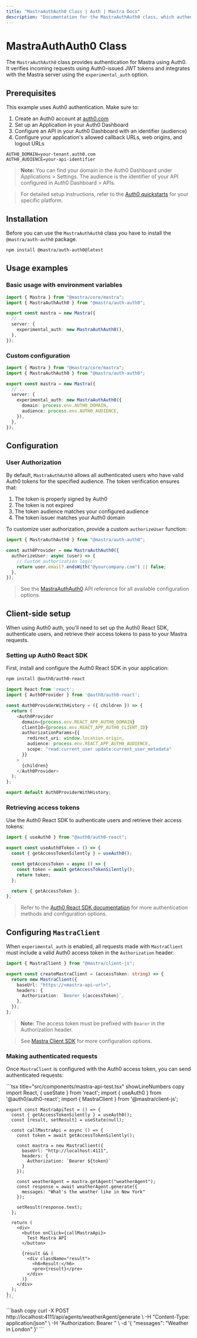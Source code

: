 ```yaml
---
title: "MastraAuthAuth0 Class | Auth | Mastra Docs"
description: "Documentation for the MastraAuthAuth0 class, which authenticates Mastra applications using Auth0 authentication."
---
```



# MastraAuthAuth0 Class

The `MastraAuthAuth0` class provides authentication for Mastra using Auth0. It verifies incoming requests using Auth0-issued JWT tokens and integrates with the Mastra server using the `experimental_auth` option.

## Prerequisites

This example uses Auth0 authentication. Make sure to:

1. Create an Auth0 account at [auth0.com](https://auth0.com/)
2. Set up an Application in your Auth0 Dashboard
3. Configure an API in your Auth0 Dashboard with an identifier (audience)
4. Configure your application's allowed callback URLs, web origins, and logout URLs

```env title=".env" copy
AUTH0_DOMAIN=your-tenant.auth0.com
AUTH0_AUDIENCE=your-api-identifier
```

> **Note:** You can find your domain in the Auth0 Dashboard under Applications > Settings. The audience is the identifier of your API configured in Auth0 Dashboard > APIs.

> For detailed setup instructions, refer to the [Auth0 quickstarts](https://auth0.com/docs/quickstarts) for your specific platform.

## Installation

Before you can use the `MastraAuthAuth0` class you have to install the `@mastra/auth-auth0` package.

```bash copy
npm install @mastra/auth-auth0@latest
```

## Usage examples

### Basic usage with environment variables

```typescript {2,7} title="src/mastra/index.ts" showLineNumbers copy
import { Mastra } from "@mastra/core/mastra";
import { MastraAuthAuth0 } from "@mastra/auth-auth0";

export const mastra = new Mastra({
  // ..
  server: {
    experimental_auth: new MastraAuthAuth0(),
  },
});
```

### Custom configuration

```typescript {2,7-10} title="src/mastra/index.ts" showLineNumbers copy
import { Mastra } from "@mastra/core/mastra";
import { MastraAuthAuth0 } from "@mastra/auth-auth0";

export const mastra = new Mastra({
  // ..
  server: {
    experimental_auth: new MastraAuthAuth0({
      domain: process.env.AUTH0_DOMAIN,
      audience: process.env.AUTH0_AUDIENCE,
    }),
  },
});
```

## Configuration

### User Authorization

By default, `MastraAuthAuth0` allows all authenticated users who have valid Auth0 tokens for the specified audience. The token verification ensures that:

1. The token is properly signed by Auth0
2. The token is not expired
3. The token audience matches your configured audience
4. The token issuer matches your Auth0 domain

To customize user authorization, provide a custom `authorizeUser` function:

```typescript title="src/mastra/auth.ts" showLineNumbers copy
import { MastraAuthAuth0 } from "@mastra/auth-auth0";

const auth0Provider = new MastraAuthAuth0({
  authorizeUser: async (user) => {
    // Custom authorization logic
    return user.email?.endsWith("@yourcompany.com") || false;
  },
});
```

> See the [MastraAuthAuth0](/reference/auth/auth0) API reference for all available configuration options.

## Client-side setup

When using Auth0 auth, you'll need to set up the Auth0 React SDK, authenticate users, and retrieve their access tokens to pass to your Mastra requests.

### Setting up Auth0 React SDK

First, install and configure the Auth0 React SDK in your application:

```bash copy
npm install @auth0/auth0-react
```

```typescript title="src/auth0-provider.tsx" showLineNumbers copy
import React from 'react';
import { Auth0Provider } from '@auth0/auth0-react';

const Auth0ProviderWithHistory = ({ children }) => {
  return (
    <Auth0Provider
      domain={process.env.REACT_APP_AUTH0_DOMAIN}
      clientId={process.env.REACT_APP_AUTH0_CLIENT_ID}
      authorizationParams={{
        redirect_uri: window.location.origin,
        audience: process.env.REACT_APP_AUTH0_AUDIENCE,
        scope: "read:current_user update:current_user_metadata"
      }}
    >
      {children}
    </Auth0Provider>
  );
};

export default Auth0ProviderWithHistory;
```

### Retrieving access tokens

Use the Auth0 React SDK to authenticate users and retrieve their access tokens:

```typescript title="lib/auth.ts" showLineNumbers copy
import { useAuth0 } from "@auth0/auth0-react";

export const useAuth0Token = () => {
  const { getAccessTokenSilently } = useAuth0();

  const getAccessToken = async () => {
    const token = await getAccessTokenSilently();
    return token;
  };

  return { getAccessToken };
};
```

> Refer to the [Auth0 React SDK documentation](https://auth0.com/docs/libraries/auth0-react) for more authentication methods and configuration options.

## Configuring `MastraClient`

When `experimental_auth` is enabled, all requests made with `MastraClient` must include a valid Auth0 access token in the `Authorization` header:

```typescript title="lib/mastra/mastra-client.ts" showLineNumbers copy
import { MastraClient } from "@mastra/client-js";

export const createMastraClient = (accessToken: string) => {
  return new MastraClient({
    baseUrl: "https://<mastra-api-url>",
    headers: {
      Authorization: `Bearer ${accessToken}`,
    },
  });
};
```

> **Note:** The access token must be prefixed with `Bearer` in the Authorization header.

> See [Mastra Client SDK](/docs/server-db/mastra-client) for more configuration options.

### Making authenticated requests

Once `MastraClient` is configured with the Auth0 access token, you can send authenticated requests:

<Tabs>
  <TabItem value="react" label="React">
    ```tsx title="src/components/mastra-api-test.tsx" showLineNumbers copy
    import React, { useState } from 'react';
    import { useAuth0 } from '@auth0/auth0-react';
    import { MastraClient } from '@mastra/client-js';

    export const MastraApiTest = () => {
      const { getAccessTokenSilently } = useAuth0();
      const [result, setResult] = useState(null);

      const callMastraApi = async () => {
        const token = await getAccessTokenSilently();

        const mastra = new MastraClient({
          baseUrl: "http://localhost:4111",
          headers: {
            Authorization: `Bearer ${token}`
          }
        });

        const weatherAgent = mastra.getAgent("weatherAgent");
        const response = await weatherAgent.generate({
          messages: "What's the weather like in New York"
        });

        setResult(response.text);
      };

      return (
        <div>
          <button onClick={callMastraApi}>
            Test Mastra API
          </button>

          {result && (
            <div className="result">
              <h6>Result:</h6>
              <pre>{result}</pre>
            </div>
          )}
        </div>
      );
    };
    ```

  </TabItem>
  <TabItem value="curl" label="cURL">
    ```bash copy
    curl -X POST http://localhost:4111/api/agents/weatherAgent/generate \
      -H "Content-Type: application/json" \
      -H "Authorization: Bearer <your-auth0-access-token>" \
      -d '{
        "messages": "Weather in London"
      }'
    ```
  </TabItem>
</Tabs>
